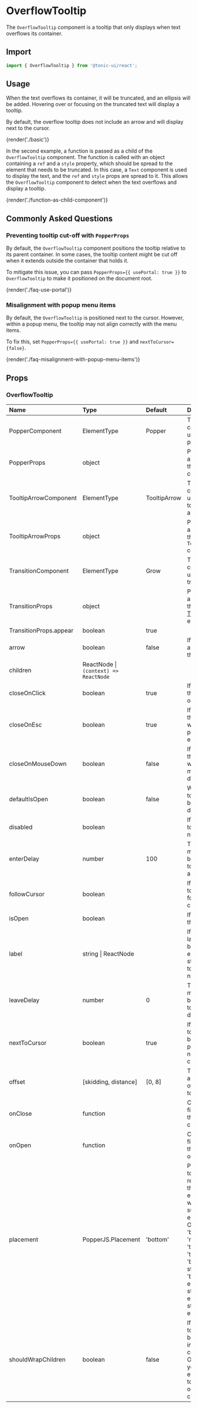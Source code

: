 # OverflowTooltip

The `OverflowTooltip` component is a tooltip that only displays when text overflows its container.

## Import

```js
import { OverflowTooltip } from '@tonic-ui/react';
```

## Usage

When the text overflows its container, it will be truncated, and an ellipsis will be added. Hovering over or focusing on the truncated text will display a tooltip.

By default, the overflow tooltip does not include an arrow and will display next to the cursor.

{render('./basic')}

In the second example, a function is passed as a child of the `OverflowTooltip` component. The function is called with an object containing a `ref` and a `style` property, which should be spread to the element that needs to be truncated. In this case, a `Text` component is used to display the text, and the `ref` and `style` props are spread to it. This allows the `OverflowTooltip` component to detect when the text overflows and display a tooltip.

{render('./function-as-child-component')}

## Commonly Asked Questions

### Preventing tooltip cut-off with `PopperProps`

By default, the `OverflowTooltip` component positions the tooltip relative to its parent container. In some cases, the tooltip content might be cut off when it extends outside the container that holds it.

To mitigate this issue, you can pass `PopperProps={{ usePortal: true }}` to `OverflowTooltip` to make it positioned on the document root.

{render('./faq-use-portal')}

### Misalignment with popup menu items

By default, the `OverflowTooltip` is positioned next to the cursor. However, within a popup menu, the tooltip may not align correctly with the menu items.

To fix this, set `PopperProps={{ usePortal: true }}` and `nextToCursor={false}`.

{render('./faq-misalignment-with-popup-menu-items')}

## Props

### OverflowTooltip

| Name | Type | Default | Description |
| :--- | :--- | :------ | :---------- |
| PopperComponent | ElementType | Popper | The component used for the popover. |
| PopperProps | object | | Props applied to the Popper component. |
| TooltipArrowComponent | ElementType | TooltipArrow | The component used for the tooltip arrow. |
| TooltipArrowProps | object | | Props applied to the `TooltipArrow` component. |
| TransitionComponent | ElementType | Grow | The component used for the transition. |
| TransitionProps | object | | Props applied to the [Transition](http://reactcommunity.org/react-transition-group/transition#Transition-props) element. |
| TransitionProps.appear | boolean | true | |
| arrow | boolean | false | If `true`, adds an arrow to the tooltip. |
| children | ReactNode \| `(context) => ReactNode` | | |
| closeOnClick | boolean | true | If `true`, close the tooltip on click. |
| closeOnEsc | boolean | true | If `true`, close the tooltip when pressing the escape key. |
| closeOnMouseDown | boolean | false | If `true`, close the tooltip while the mouse is down. |
| defaultIsOpen | boolean | false | Whether the tooltip will be open by default. |
| disabled | boolean | | If `true`, the tooltip will not display. |
| enterDelay | number | 100 | The delay in milliseconds before the tooltip appears. |
| followCursor | boolean | | If `true`, the tooltip will follow the cursor. |
| isOpen | boolean | | If `true`, show the tooltip. |
| label | string \| ReactNode | | If the tooltip label is a blank or empty string, the tooltip will not display. |
| leaveDelay | number | 0 | The delay in milliseconds before the tooltip disappears. |
| nextToCursor | boolean | true | If `true`, the tooltip will be positioned next to the cursor. |
| offset | [skidding, distance] | [0, 8] | The skidding and distance of the tooltip. |
| onClose| function | | Callback fired when the tooltip is closed. |
| onOpen | function | | Callback fired when the tooltip is opened. |
| placement | PopperJS.Placement | 'bottom' | Position the tooltip relative to the trigger element as well as surrounding elements. One of: 'top', 'bottom', 'right', 'left', 'top-start', 'top-end', 'bottom-start', 'bottom-end', 'right-start', 'right-end', 'left-start', 'left-end' |
| shouldWrapChildren | boolean | false | If `true`, the tooltip will be wrapped in a `Box` component. Otherwise, you have to ensure tooltip has only one child node. |

